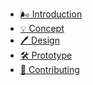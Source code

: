 - [🌬️ Introduction](/)
- [💡 Concept](/concept)
- [🖊️ Design](/design)
- [🛠️ Prototype](/prototype)
- [👥 Contributing](/contributing)
